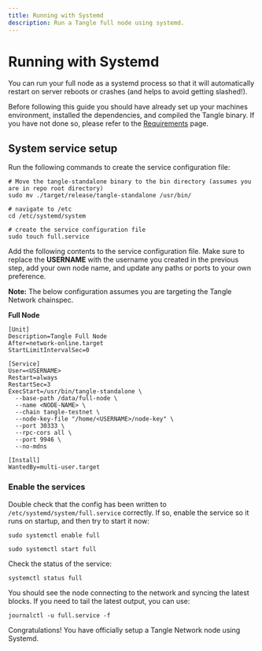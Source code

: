 ```yaml
---
title: Running with Systemd
description: Run a Tangle full node using systemd.
---
```


# Running with Systemd

You can run your full node as a systemd process so that it will automatically restart on server reboots
or crashes (and helps to avoid getting slashed!).

Before following this guide you should have already set up your machines environment, installed the dependencies, and
compiled the Tangle binary. If you have not done so, please refer to the [Requirements](https://docs.webb.tools/docs/ecosystem-roles/validator/requirements/) page.

## System service setup

Run the following commands to create the service configuration file:

```
# Move the tangle-standalone binary to the bin directory (assumes you are in repo root directory)
sudo mv ./target/release/tangle-standalone /usr/bin/

# navigate to /etc
cd /etc/systemd/system

# create the service configuration file
sudo touch full.service
```

Add the following contents to the service configuration file. Make sure to replace the **USERNAME** with the username you created in the previous step, add your own node name, and update
any paths or ports to your own preference.

**Note:** The below configuration assumes you are targeting the Tangle Network chainspec.

**Full Node**

```
[Unit]
Description=Tangle Full Node
After=network-online.target
StartLimitIntervalSec=0

[Service]
User=<USERNAME>
Restart=always
RestartSec=3
ExecStart=/usr/bin/tangle-standalone \
  --base-path /data/full-node \
  --name <NODE-NAME> \
  --chain tangle-testnet \
  --node-key-file "/home/<USERNAME>/node-key" \
  --port 30333 \
  --rpc-cors all \
  --port 9946 \
  --no-mdns

[Install]
WantedBy=multi-user.target
```

### Enable the services

Double check that the config has been written to `/etc/systemd/system/full.service` correctly.
If so, enable the service so it runs on startup, and then try to start it now:

```
sudo systemctl enable full

sudo systemctl start full
```

Check the status of the service:

```
systemctl status full
```

You should see the node connecting to the network and syncing the latest blocks.
If you need to tail the latest output, you can use:

```
journalctl -u full.service -f
```

Congratulations! You have officially setup a Tangle Network node using Systemd.
